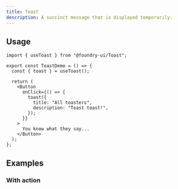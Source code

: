 ```yaml
---
title: Toast
description: A succinct message that is displayed temporarily.
---
```


<ComponentPreview>
  <ToastDemo />
</ComponentPreview>

## Usage

```tsx
import { useToast } from "@foundry-ui/Toast";
```

```tsx {2,7-10}
export const ToastDemo = () => {
  const { toast } = useToast();

  return (
    <Button
      onClick={() => {
        toast({
          title: "All toasters",
          description: "Toast toast!",
        });
      }}
    >
      You know what they say...
    </Button>
  );
};
```

## Examples

### With action

<ComponentPreview>
  <ToastWithActionDemo />
</ComponentPreview>
